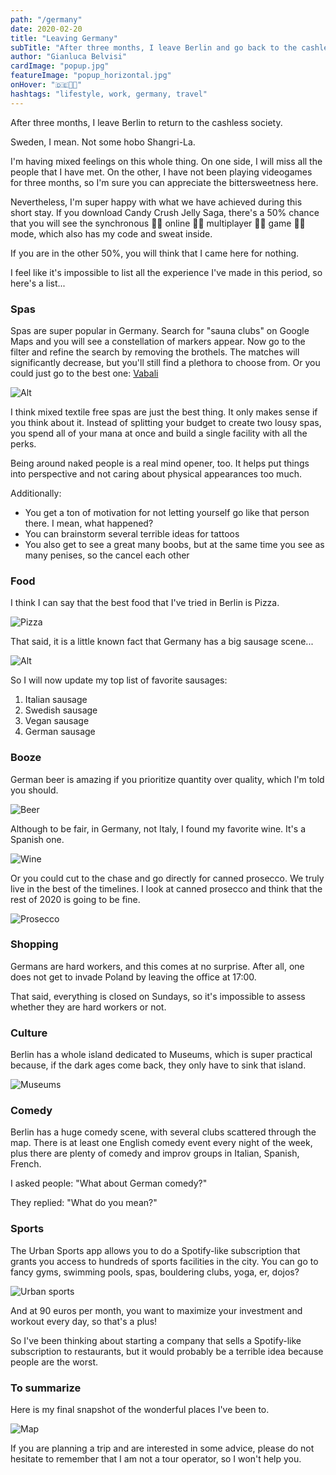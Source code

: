 ```yaml
---
path: "/germany"
date: 2020-02-20
title: "Leaving Germany"
subTitle: "After three months, I leave Berlin and go back to the cashless society"
author: "Gianluca Belvisi"
cardImage: "popup.jpg"
featureImage: "popup_horizontal.jpg"
onHover: "🇩🇪🌭🍺"
hashtags: "lifestyle, work, germany, travel"
---
```

After three months, I leave Berlin to return to the cashless society.

Sweden, I mean. Not some hobo Shangri-La.

I'm having mixed feelings on this whole thing. On one side, I will miss all the people that I have met. On the other, I have not been playing videogames for three months, so I'm sure you can appreciate the bittersweetness here.

Nevertheless, I'm super happy with what we have achieved during this short stay. If you download Candy Crush Jelly Saga, there's a 50% chance that you will see the synchronous 👏🏼 online 👏🏼 multiplayer 👏🏼 game 👏🏼 mode, which also has my code and sweat inside.

If you are in the other 50%, you will think that I came here for nothing.

I feel like it's impossible to list all the experience I've made in this period, so here's a list...

### Spas

Spas are super popular in Germany. Search for "sauna clubs" on Google Maps and you will see a constellation of markers appear. Now go to the filter and refine the search by removing the brothels. The matches will significantly decrease, but you'll still find a plethora to choose from. Or you could just go to the best one: <a href="www.vabali.de" target="_blank">Vabali</a>

![Alt](va.png)

I think mixed textile free spas are just the best thing. It only makes sense if you think about it. Instead of splitting your budget to create two lousy spas, you spend all of your mana at once and build a single facility with all the perks.

Being around naked people is a real mind opener, too. It helps put things into perspective and not caring about physical appearances too much.

Additionally:
- You get a ton of motivation for not letting yourself go like that person there. I mean, what happened?
- You can brainstorm several terrible ideas for tattoos
- You also get to see a great many boobs, but at the same time you see as many penises, so the cancel each other


### Food

I think I can say that the best food that I've tried in Berlin is Pizza.

![Pizza](pizza.jpg)

That said, it is a little known fact that Germany has a big sausage scene...

![Alt](sausage.jpg)

So I will now update my top list of favorite sausages:
1. Italian sausage
2. Swedish sausage
3. Vegan sausage
4. German sausage

### Booze

German beer is amazing if you prioritize quantity over quality, which I'm told you should.

![Beer](beer.jpg)

Although to be fair, in Germany, not Italy, I found my favorite wine. It's a Spanish one.

![Wine](faustino.jpg)

Or you could cut to the chase and go directly for canned prosecco. We truly live in the best of the timelines. I look at canned prosecco and think that the rest of 2020 is going to be fine.

![Prosecco](prosecco.jpg)

### Shopping

Germans are hard workers, and this comes at no surprise. After all, one does not get to invade Poland by leaving the office at 17:00.

That said, everything is closed on Sundays, so it's impossible to assess whether they are hard workers or not.

### Culture

Berlin has a whole island dedicated to Museums, which is super practical because, if the dark ages come back, they only have to sink that island.

![Museums](museums.jpg)

### Comedy

Berlin has a huge comedy scene, with several clubs scattered through the map. There is at least one English comedy event every night of the week, plus there are plenty of comedy and improv groups in Italian, Spanish, French.

I asked people: "What about German comedy?"

They replied: "What do you mean?"

### Sports

The Urban Sports app allows you to do a Spotify-like subscription that grants you access to hundreds of sports facilities in the city. You can go to fancy gyms, swimming pools, spas, bouldering clubs, yoga, er, dojos?

![Urban sports](urban.jpg)

And at 90 euros per month, you want to maximize your investment and workout every day, so that's a plus!

So I've been thinking about starting a company that sells a Spotify-like subscription to restaurants, but it would probably be a terrible idea because people are the worst.

### To summarize

Here is my final snapshot of the wonderful places I've been to.

![Map](map.jpg)


If you are planning a trip and are interested in some advice, please do not hesitate to remember that I am not a tour operator, so I won't help you.
